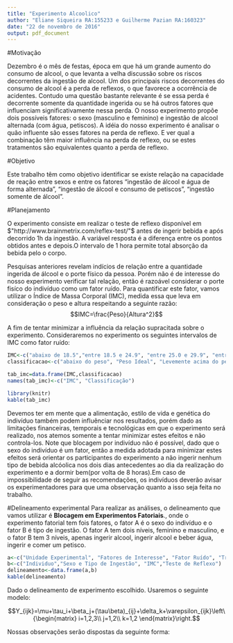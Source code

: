 ```yaml
---
title: "Experimento Alcoolico"
author: "Eliane Siqueira RA:155233 e Guilherme Pazian RA:160323"
date: "22 de novembro de 2016"
output: pdf_document
---
```


#Motivação
  
   Dezembro é o mês de festas, época em que há um grande aumento do consumo de alcool, o que levanta a velha discussão sobre os riscos decorrentes da ingestão de alcool. 
    Um dos principais riscos decorrentes do consumo de alcool é a perda de reflexos, o que favorece a ocorrência de acidentes.
    Contudo uma questão bastante relevante é se essa perda é decorrente somente da quantidade ingerida ou se há outros fatores que influenciam significativamente nessa perda. 
    O nosso experimento propõe dois possíveis fatores: o sexo (masculino e feminino) e ingestão de alcool alternada (com água, petiscos). 
    A idéia do nosso experimento é analisar o quão influente são esses fatores na perda de reflexo. E ver qual a combinação têm maior influência na perda de reflexo, ou se estes tratamentos são equivalentes quanto a perda de reflexo.
    
#Objetivo

  Este trabalho têm como objetivo identificar se existe relação na capacidade de reação entre sexos e entre os fatores "ingestão de álcool e água de forma alternada", "ingestão de álcool e consumo de petiscos", "ingestão somente de álcool".

#Planejamento
  
  O experimento consiste em realizar o teste de reflexo disponível em $"http://www.brainmetrix.com/reflex-test/"$ antes de ingerir bebida e após decorrido 1h da ingestão. A variável resposta é a diferença entre os pontos obtidos antes e depois.O intervalo de 1 hora permite total absorção da bebida pelo o corpo.
  
  Pesquisas anteriores revelam indícios de relação entre a quantidade ingerida de álcool e o porte físico da pessoa. Porém não é de interesse do nosso experimento verificar tal relação, então é razoável considerar o porte fisíco do indivíduo como um fator ruído. Para quantificar este fator, vamos utilizar o Índice de Massa Corporal (IMC), medida essa que leva em consideração o peso e altura respeitando a seguinte razão:
  $$IMC=\frac{Peso}{Altura^2}$$
   
  A fim de tentar minimizar a influência da relação supracitada sobre o experimento.  Consideraremos no experimento os seguintes intervalos de IMC como fator ruído:

```r

IMC<-c("abaixo de 18.5","entre 18.5 e 24.9", "entre 25.0 e 29.9", "entre 30.0 e 34.9", "entre 35.0 e 39.9", "acima de 40")
classificacao<-c("abaixo do peso", "Peso Ideal", "Levemente acima do peso", "Obesidade I", "Obesidade II (Severa)", "Obesidade III(Mórbida)")

tab_imc=data.frame(IMC,classificacao)
names(tab_imc)<-c("IMC", "Classificação")

library(knitr)
kable(tab_imc)

```

   Devemos ter em mente que a alimentação, estilo de vida e genética do indivíduo também podem influênciar nos resultados, porém dado as limitações financeiras, temporais e tecnológicas em que o experimento será realizado, nos atemos somente a tentar minimizar estes efeitos e não controla-los.
   Note que blocagem por indivíduo não é possível, dado que o sexo do indivíduo é um fator, então a medida adotada para minimizar estes efeitos será orientar os participantes do experimento a não ingerir nenhum tipo de bebida alcóolica nos dois dias antecedentes ao dia da realização do experimento e a dormir bem(por volta de 8 horas).Em caso de impossibilidade de seguir as recomendações, os indivíduos deverão avisar os experimentadores para que uma observação quanto a isso seja feita no trabalho.
  
  
#Delineamento experimental
Para realizar as análises, o delineamento que vamos utilizar é **Blocagem em Experimentos Fatoriais**., onde o experimento fatorial tem fois fatores, o fator A é o sexo do indivíduo e o fator B é tipo de ingestão. O fator A tem dois níveis, feminino e masculino, e o fator B tem 3 níveis, apenas ingerir alcool, ingerir alcool e beber água, ingerir e comer um petisco.

```r
a<-c("Unidade Experimental", "Fatores de Interesse", "Fator Ruído", "Tratamento")
b<-c("Individuo","Sexo e Tipo de Ingestão", "IMC","Teste de Reflexo")
delineamento<-data.frame(a,b)
kable(delineamento)
```

Dado o delineamento de experimento escolhido. Usaremos o seguinte modelo:

$$Y_{ijk}=\mu+\tau_i+\beta_j+(\tau\beta)_{ij}+\delta_k+\varepsilon_{ijk}\left\{\begin{matrix}
i=1,2,3\\ 
j=1,2\\ 
k=1,2
\end{matrix}\right.$$

Nossas observações serão dispostas da seguinte forma:

\begin{table}[!h]
\centering
\label{my-label}
\begin{tabular}{cclllclllclll}
\multicolumn{1}{l}{} & \multicolumn{12}{c}{OBSERVAÇÕES}                                                                                                                                                                                                                                                                                      \\
                     & \multicolumn{4}{c}{IMC 1}                                                                             & \multicolumn{4}{c}{IMC2}                                                                              & \multicolumn{4}{c}{IMC3}                                                                              \\
                     & \multicolumn{4}{c}{Sexo}                                                                              & \multicolumn{4}{c}{Sexo}                                                                              & \multicolumn{4}{c}{Sexo}                                                                              \\
                     & \multicolumn{2}{c}{F}                                 & \multicolumn{2}{c}{M}                         & \multicolumn{2}{c}{F}                                 & \multicolumn{2}{c}{M}                         & \multicolumn{2}{c}{F}                                 & \multicolumn{2}{c}{M}                         \\
Tipo de Ingestão     & A                             & \multicolumn{1}{c}{D} & \multicolumn{1}{c}{A} & \multicolumn{1}{c}{D} & A                             & \multicolumn{1}{c}{D} & \multicolumn{1}{c}{A} & \multicolumn{1}{c}{A} & A                             & \multicolumn{1}{c}{D} & \multicolumn{1}{c}{A} & \multicolumn{1}{c}{D} \\
1                    & \multicolumn{1}{l}{$y_{111}$} & $y_{111}$             & $y_{121}$             & $y_{121}$             & \multicolumn{1}{l}{$y_{112}$} & $y_{112}$             & $y_{122}$             & $y_{122}$             & \multicolumn{1}{l}{$y_{113}$} & $y_{113}$             & $y_{123}$             & $y_{123}$             \\
2                    & \multicolumn{1}{l}{$y_{211}$} & $y_{211}$             & $y_{221}$             & $y_{221}$             & \multicolumn{1}{l}{$y_{212}$} & $y_{212}$             & $y_{222}$             & $y_{222}$             & \multicolumn{1}{l}{$y_{213}$} & $y_{213}$             & $y_{223}$             & $y_{223}$             \\
3                    & \multicolumn{1}{l}{$y_{311}$} & $y_{311}$             & $y_{321}$             & $y_{321}$             & \multicolumn{1}{l}{$y_{312}$} & $y_{312}$             & $y_{322}$             & $y_{322}$             & \multicolumn{1}{l}{$y_{313}$} & $y_{313}$             & $y_{323}$             & $y_{323}$            
\end{tabular}
\end{table}

